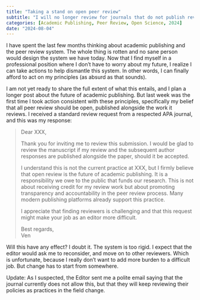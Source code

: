 ```yaml
---
title: "Taking a stand on open peer review"
subtitle: "I will no longer review for journals that do not publish reviews alongside the work"
categories: [Academic Publishing, Peer Review, Open Science, 2024]
date: "2024-08-04"
---
```


I have spent the last few months thinking about academic publishing and the peer review system. The whole thing is rotten and no sane person would design the system we have today. Now that I find myself in a professional position where I don’t have to worry about my future, I realize I can take actions to help dismantle this system. In other words, I can finally afford to act on my principles (as absurd as that sounds).

I am not yet ready to share the full extent of what this entails, and I plan a longer post about the future of academic publishing. But last week was the first time I took action consistent with these principles, specifically my belief that all peer review should be open, published alongside the work it reviews. I received a standard review request from a respected APA journal, and this was my response:

> Dear XXX,  
>   
> Thank you for inviting me to review this submission. I would be glad to review the manuscript if my review and the subsequent author responses are published alongside the paper, should it be accepted.  
>   
> I understand this is not the current practice at XXX, but I firmly believe that open review is the future of academic publishing. It is a responsibility we owe to the public that funds our research. This is not about receiving credit for my review work but about promoting transparency and accountability in the peer review process. Many modern publishing platforms already support this practice.  
>   
> I appreciate that finding reviewers is challenging and that this request might make your job as an editor more difficult.  
>   
> Best regards,  
> Ven

Will this have any effect? I doubt it. The system is too rigid. I expect that the editor would ask me to reconsider, and move on to other reviewers. Which is unfortunate, because I really don't want to add more burden to a difficult job. But change has to start from somewhere.

Update: As I suspected, the Editor sent me a polite email saying that the journal currently does not allow this, but that they will keep reviewing their policies as practices in the field change.
